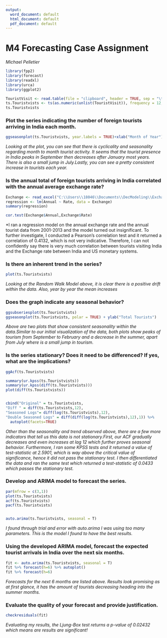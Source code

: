 ---
output:
  word_document: default
  html_document: default
  pdf_document: default
---
# M4 Forecasting Case Assignment
*Michael Pelletier*

```{r}
library(fpp2)
library(forecast)
library(readxl)
library(urca)
library(ggplot2)

TouristVisit <- read.table(file = "clipboard", header = TRUE, sep = "\t")
ts.Touristvists <- ts(as.numeric(unlist(TouristVisit)), frequency = 12, start = c(2001,1))
ts.Touristvists
```

### Plot the series indicating the number of foreign tourists arriving in India each month. 

```{r}
ggseasonplot(ts.Touristvists, year.labels = TRUE)+xlab("Month of Year")+ylab("Total Tourists")+ggtitle("Tourists Activity in India 2001 - 2013")
```


*Looking at the plot, you can see that there is cyclicality and seasonality regarding month to month tourist activity. It seems that the tourist presence in India peaks in September then decreases after January most years. There is also a small jump in July.Lastly, you can see a pretty consistent increase in tourists each year.*


### Is the annual total of foreign tourists arriving in India correlated with the annual average exchange rate? 
```{r}
Exchange <- read_excel("C:\\Users\\18046\\Documents\\DecModeling\\ExchangeRates.xlsx")
regression <- lm(Annual ~ Rate, data = Exchange)
summary(regression)

cor.test(Exchange$Annual,Exchange$Rate)
```

*I ran a regression model on the annual exchange rate and the annual tourist data from 2001-2013 and the model turned out insignificant. To further investigate, I conducted a Pearson's correlation test and it returned a correlation of 0.4132, which is not very indicative. Therefore, I can not confidently say there is very much correlation between tourists visiting India and the Exchange rate between India and US monetary systems.

### Is there an inherent trend in the series?
```{r}
plot(ts.Touristvists)
```


*Looking at the Random Walk Model above, it is clear there is a positive drift within the data. Also, year by year the mean increases*


### Does the graph indicate any seasonal behavior? 
```{r}
ggsubseriesplot(ts.Touristvists)
ggseasonplot(ts.Touristvists, polar = TRUE) + ylab("Total Tourists")
```


*Above are two plots that show consistent seasonality within the data.Similar to our initial visualization of the data, both plots show peaks of tourism from September to February and a decrease in the summer, apart from July where is a small jump in tourism.*


### Is the series stationary? Does it need to be differenced? If yes, what are the implications?
```{r}
ggAcf(ts.Touristvists)

summary(ur.kpss(ts.Touristvists))
summary(ur.kpss(diff(ts.Touristvists)))
plot(diff(ts.Touristvists))


cbind("Original" = ts.Touristvists,
"Diff " = diff(ts.Touristvists,12),
"Seasoned Logs"= diff(log(ts.Touristvists),12),
"Double Seasoned Logs" = diff(diff(log(ts.Touristvists),12),1)) %>% 
  autoplot(facets=TRUE)

```



*Other than the seasonality and trend observed above, there are a few more indicators that tell us this data is not stationary.First, our ACF gradually decreases and even increases at lag 12 which further proves seasonal behavior. Furthermore, I ran some KPSS tests and it returned a value of test-statistic at 2.5901, which is way above the critical value of significance, hence it did not pass the stationary test. I then differentiated the data and ran the same test which returned a test-statistic of 0.0433 which passes the stationary test.*



### Develop and ARIMA model to forecast the series. 
```{r}
par(mfrow = c(3,1))
plot(ts.Touristvists)
acf(ts.Touristvists)
pacf(ts.Touristvists)


auto.arima(ts.Touristvists, seasonal = T)
```

*I found through trial and error with auto.arima I was using too many parameters. This is the model I found to have the best results.*

### Using the developed ARIMA model, forecast the expected tourist arrivals in India over the next six months. 
```{r}
fit <- auto.arima(ts.Touristvists, seasonal = T)
fit %>% forecast(h=6) %>% autoplot()
fit %>% forecast(h=6)
```

*Forecasts for the next 6 months are listed above. Results look promising as at first glance, it has the amount of tourists decreasing heading into the summer months.*

### Evaluate the quality of your forecast and provide justification.
```{r}
checkresiduals(fit)
```

*Evaluating my results, the Ljung-Box test returns a p-value of 0.02432 which means are results are significant!*